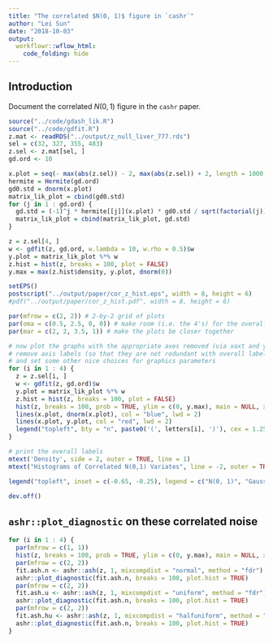 ```yaml
---
title: "The correlated $N(0, 1)$ figure in `cashr`"
author: "Lei Sun"
date: "2018-10-03"
output:
  workflowr::wflow_html:
    code_folding: hide
---
```


## Introduction

Document the correlated $N(0, 1)$ figure in the `cashr` paper.

```r
source("../code/gdash_lik.R")
source("../code/gdfit.R")
z.mat <- readRDS("../output/z_null_liver_777.rds")
sel = c(32, 327, 355, 483)
z.sel <- z.mat[sel, ]
gd.ord <- 10

x.plot = seq(- max(abs(z.sel)) - 2, max(abs(z.sel)) + 2, length = 1000)
hermite = Hermite(gd.ord)
gd0.std = dnorm(x.plot)
matrix_lik_plot = cbind(gd0.std)
for (j in 1 : gd.ord) {
  gd.std = (-1)^j * hermite[[j]](x.plot) * gd0.std / sqrt(factorial(j))
  matrix_lik_plot = cbind(matrix_lik_plot, gd.std)
}

z = z.sel[4, ]
w <- gdfit(z, gd.ord, w.lambda = 10, w.rho = 0.5)$w
y.plot = matrix_lik_plot %*% w
z.hist = hist(z, breaks = 100, plot = FALSE)
y.max = max(z.hist$density, y.plot, dnorm(0))
```

```r
setEPS()
postscript("../output/paper/cor_z_hist.eps", width = 8, height = 6)
#pdf("../output/paper/cor_z_hist.pdf", width = 8, height = 6)

par(mfrow = c(2, 2)) # 2-by-2 grid of plots
par(oma = c(0.5, 2.5, 0, 0)) # make room (i.e. the 4's) for the overall x and y axis titles
par(mar = c(2, 2, 3.5, 1)) # make the plots be closer together

# now plot the graphs with the appropriate axes removed (via xaxt and yaxt),
# remove axis labels (so that they are not redundant with overall labels,
# and set some other nice choices for graphics parameters
for (i in 1 : 4) {
  z = z.sel[i, ]
  w <- gdfit(z, gd.ord)$w
  y.plot = matrix_lik_plot %*% w
  z.hist = hist(z, breaks = 100, plot = FALSE)
  hist(z, breaks = 100, prob = TRUE, ylim = c(0, y.max), main = NULL, xlab = "", xlim = range(c(abs(z.sel), -abs(z.sel))))
  lines(x.plot, dnorm(x.plot), col = "blue", lwd = 2)
  lines(x.plot, y.plot, col = "red", lwd = 2)
  legend("topleft", bty = "n", paste0('(', letters[i], ')'), cex = 1.25)
}

# print the overall labels
mtext('Density', side = 2, outer = TRUE, line = 1)
mtext("Histograms of Correlated N(0,1) Variates", line = -2, outer = TRUE)

legend("topleft", inset = c(-0.65, -0.25), legend = c("N(0, 1)", "Gaussian Derivatives"), lty = 1, lwd = 2, xpd = NA, col = c("blue", "red"), ncol = 2)

dev.off()
```

## `ashr::plot_diagnostic` on these correlated noise

```r
for (i in 1 : 4) {
  par(mfrow = c(1, 1))
  hist(z, breaks = 100, prob = TRUE, ylim = c(0, y.max), main = NULL, xlab = "", xlim = range(c(abs(z.sel), -abs(z.sel))))
  par(mfrow = c(2, 2))
  fit.ash.n <- ashr::ash(z, 1, mixcompdist = "normal", method = "fdr")
  ashr::plot_diagnostic(fit.ash.n, breaks = 100, plot.hist = TRUE)
  par(mfrow = c(2, 2))
  fit.ash.u <- ashr::ash(z, 1, mixcompdist = "uniform", method = "fdr")
  ashr::plot_diagnostic(fit.ash.n, breaks = 100, plot.hist = TRUE)
  par(mfrow = c(2, 2))
  fit.ash.hu <- ashr::ash(z, 1, mixcompdist = "halfuniform", method = "fdr")
  ashr::plot_diagnostic(fit.ash.n, breaks = 100, plot.hist = TRUE)
}
```
